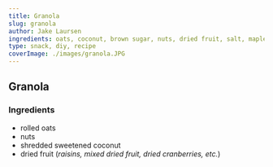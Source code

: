 ```yaml
---
title: Granola
slug: granola
author: Jake Laursen
ingredients: oats, coconut, brown sugar, nuts, dried fruit, salt, maple syrup
type: snack, diy, recipe
coverImage: ./images/granola.JPG
---
```


## Granola

### Ingredients

- rolled oats
- nuts
- shredded sweetened coconut
- dried fruit (_raisins, mixed dried fruit, dried cranberries, etc._)
